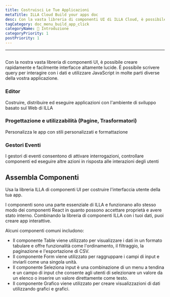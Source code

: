 ```yaml
---
title: Costruisci Le Tue Applicazioni
metaTitle: ILLA Cloud Build your apps doc
desc: Con la vasta libreria di componenti UI di ILLA Cloud, è possibile creare rapidamente e facilmente interfacce altamente lucidate
tagCategory: doc_menu_build_app_click
categoryName: 👋 Introduzione
categoryPriority: 1
postPriority: 1
---
```


* * *

## <h2 hidden>Build Your Apps</h2>

Con la nostra vasta libreria di componenti UI, è possibile creare rapidamente e facilmente interfacce altamente lucide. È possibile scrivere query per interagire con i dati e utilizzare JavaScript in molte parti diverse della vostra applicazione.

### Editor

Costruire, distribuire ed eseguire applicazioni con l'ambiente di sviluppo basato sul Web di ILLA

### Progettazione e utilizzabilità (Pagine, Trasformatori)

Personalizza le app con stili personalizzati e formattazione

### Gestori Eventi

I gestori di eventi consentono di attivare interrogazioni, controllare componenti ed eseguire altre azioni in risposta alle interazioni degli utenti

## Assembla Componenti

Usa la libreria ILLA di componenti UI per costruire l'interfaccia utente della tua app.

I componenti sono una parte essenziale di ILLA e funzionano allo stesso modo dei componenti React in quanto possono accettare proprietà e avere stato interno. Combinando la libreria di componenti ILLA con i tuoi dati, puoi creare app interattive.

Alcuni componenti comuni includono:

-   Il componente Table viene utilizzato per visualizzare i dati in un formato tabulare e offre funzionalità come l'ordinamento, il filtraggio, la paginazione e l'esportazione di CSV.
-   Il componente Form viene utilizzato per raggruppare i campi di input e inviarli come una singola unità.
-   Il componente Seleziona input è una combinazione di un menu a tendina e un campo di input che consente agli utenti di selezionare un valore da un elenco o inserire un valore direttamente come testo.
-   Il componente Grafico viene utilizzato per creare visualizzazioni di dati utilizzando grafici e grafici.
